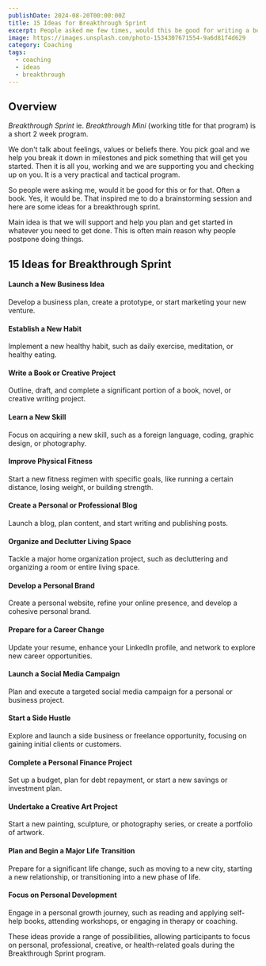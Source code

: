 ```yaml
---
publishDate: 2024-08-20T00:00:00Z
title: 15 Ideas for Breakthrough Sprint
excerpt: People asked me few times, would this be good for writing a book, for creative project. Yes, it would be. Here are some ideas for a breakthrough sprint.
image: https://images.unsplash.com/photo-1534307671554-9a6d81f4d629
category: Coaching
tags:
  - coaching
  - ideas
  - breakthrough
---
```


## Overview

_Breakthrough Sprint_ ie. _Breakthrough Mini_ (working title for that program) is a short 2 week program.

We don't talk about feelings, values or beliefs there. You pick goal and we help you break it down in milestones and pick something that will get you started.
Then it is all you, working and we are supporting you and checking up on you. It is a very practical and tactical program.

So people were asking me, would it be good for this or for that. Often a book. Yes, it would be.
That inspired me to do a brainstorming session and here are some ideas for a breakthrough sprint.

Main idea is that we will support and help you plan and get started in whatever you need to get done. This is often main reason why people postpone doing things.

## 15 Ideas for Breakthrough Sprint

#### Launch a New Business Idea

Develop a business plan, create a prototype, or start marketing your new venture.

#### Establish a New Habit

Implement a new healthy habit, such as daily exercise, meditation, or healthy eating.

#### Write a Book or Creative Project

Outline, draft, and complete a significant portion of a book, novel, or creative writing project.

#### Learn a New Skill

Focus on acquiring a new skill, such as a foreign language, coding, graphic design, or photography.

#### Improve Physical Fitness

Start a new fitness regimen with specific goals, like running a certain distance, losing weight, or building strength.

####  Create a Personal or Professional Blog

Launch a blog, plan content, and start writing and publishing posts.

#### Organize and Declutter Living Space

Tackle a major home organization project, such as decluttering and organizing a room or entire living space.

#### Develop a Personal Brand

Create a personal website, refine your online presence, and develop a cohesive personal brand.

#### Prepare for a Career Change

Update your resume, enhance your LinkedIn profile, and network to explore new career opportunities.

#### Launch a Social Media Campaign

Plan and execute a targeted social media campaign for a personal or business project.

#### Start a Side Hustle

Explore and launch a side business or freelance opportunity, focusing on gaining initial clients or customers.

#### Complete a Personal Finance Project

Set up a budget, plan for debt repayment, or start a new savings or investment plan.

#### Undertake a Creative Art Project

Start a new painting, sculpture, or photography series, or create a portfolio of artwork.

#### Plan and Begin a Major Life Transition

Prepare for a significant life change, such as moving to a new city, starting a new relationship, or transitioning into a new phase of life.

#### Focus on Personal Development

Engage in a personal growth journey, such as reading and applying self-help books, attending workshops, or engaging in therapy or coaching.


These ideas provide a range of possibilities, allowing participants to focus on personal, professional, creative, or health-related goals during the Breakthrough Sprint program.
